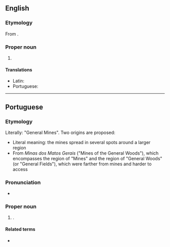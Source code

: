 ==English==
{{wikipedia}}

===Etymology===
From {{bor|en|pt|Minas Gerais}}.

===Proper noun===
{{en-proper noun|head=[[mina|Minas]] [[geral|Gerais]]}}

# {{place|en|state|r/Southeast Region|c/Brazil|capital=Belo Horizonte}}

====Translations====
{{trans-top|state in south-eastern Brazil}}
* Latin: {{t|la|Minarum Generalium}}
* Portuguese: {{t+|pt|Minas Gerais|f|f-p}}
{{trans-mid}}
{{trans-bottom}}

----

==Portuguese==

===Etymology===
Literally: "General Mines". Two origins are proposed:
* Literal meaning: the mines spread in several spots around a larger region
* From ''Minas dos Matos Gerais'' ("Mines of the General Woods"), which encompasses the region of "Mines" and the region of "General Woods" (or "General Fields"), which were farther from mines and harder to access

===Pronunciation===
* {{audio|pt|Pt-br Minas Gerais.ogg|Audio (BR)}}

===Proper noun===
{{pt-proper noun}}
# {{place|pt|state|r/Southeast Region|c/Brazil|capital=Belo Horizonte}}.
#: {{syn|pt|Minas|MG}}

====Related terms====
* {{l|pt|mineiro}} {{gloss|[[demonym]]}}